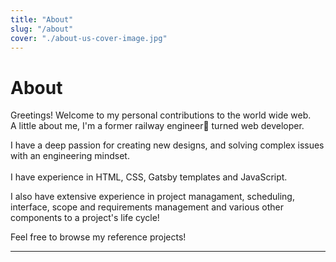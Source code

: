 ```yaml
---
title: "About"
slug: "/about"
cover: "./about-us-cover-image.jpg"
---
```


# About

Greetings! Welcome to my personal contributions to the world wide web.<br />
A little about me, I'm a former railway engineer🚂 turned web developer.<br />

I have a deep passion for creating new designs, and solving complex issues with an engineering mindset.<br />   
I have experience in HTML, CSS, Gatsby templates and JavaScript.<br />

I also have extensive experience in project managament, scheduling, interface, scope and requirements management and various other components to a project's life cycle!

Feel free to browse my reference projects!





_______________________________________________________________________________________________________________________

